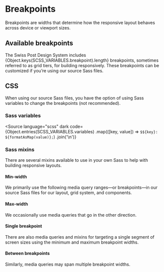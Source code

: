 
<Meta of={BreakpointStories} />

# Breakpoints

<div className="lead">
  Breakpoints are widths that determine how the responsive layout behaves across device or viewport
  sizes.
</div>

## Available breakpoints

The Swiss Post Design System includes <span>{Object.keys(SCSS_VARIABLES.breakpoint).length}</span>
breakpoints, sometimes referred to as grid tiers, for building responsively. These breakpoints can be
customized if you’re using our source Sass files.

<BreakpointTable />

## CSS

When using our source Sass files, you have the option of using Sass variables to change the breakpoints (not recommended).

### Sass variables

<Source
  language="scss"
  dark
  code={Object.entries(SCSS_VARIABLES.variables)
    .map(([key, value]) => `$${key}: ${formatAsMap(value)};`)
    .join('\n')}
></Source>

### Sass mixins

There are several mixins available to use in your own Sass to help with building responsive layouts.

#### Min-width

We primarily use the following media query ranges—or breakpoints—in our source Sass files for our layout, grid system, and components.

<Source code={SampleMinWidth} language="scss" />

#### Max-width

We occasionally use media queries that go in the other direction.

<Source code={SampleMaxWidth} language="scss" />

#### Single breakpoint

There are also media queries and mixins for targeting a single segment of screen sizes using the minimum and maximum breakpoint widths.

<Source code={SampleSingle} language="scss" />

#### Between breakpoints

Similarly, media queries may span multiple breakpoint widths.

<Source code={SampleBetween} language="scss" />

